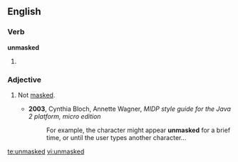 ==English==

===Verb===
'''unmasked'''

# {{past of|[[unmask]]}}

===Adjective===
{{en-adj|-}}

# {{computing}} Not [[mask]]ed.
#* '''2003''', Cynthia Bloch, Annette Wagner, ''MIDP style guide for the Java 2 platform, micro edition''
#*: For example, the character might appear '''unmasked''' for a brief time, or until the user types another character...

[[te:unmasked]]
[[vi:unmasked]]